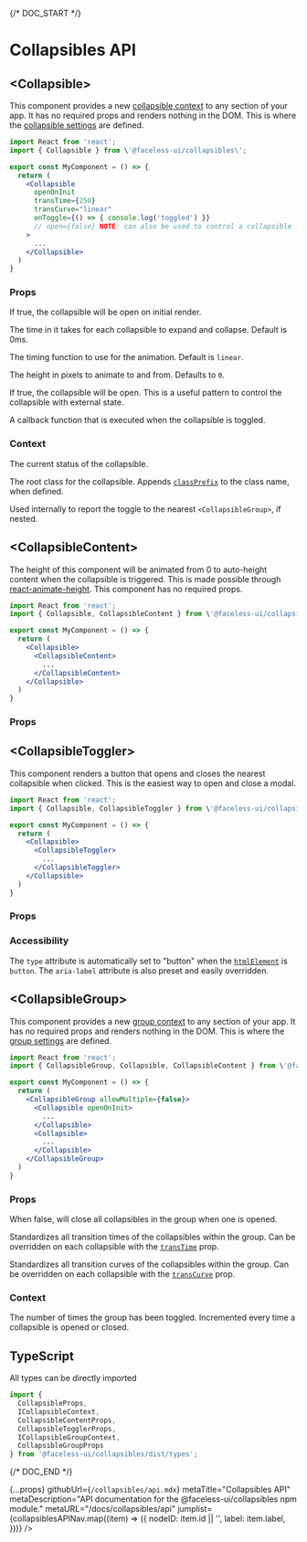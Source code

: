 
{/* DOC_START */}

# Collapsibles API

<JumplistNode nodeID="collapsible">

## \<Collapsible\>

This component provides a new [collapsible context](#context) to any section of your app. It has no required props and renders nothing in the DOM. This is where the [collapsible settings](#collapsible-props) are defined.

```jsx
import React from 'react';
import { Collapsible } from \'@faceless-ui/collapsibles\';

export const MyComponent = () => {
  return (
    <Collapsible
      openOnInit
      transTime={250}
      transCurve="linear"
      onToggle={() => { console.log('toggled') }}
      // open={false} NOTE: can also be used to control a collapsible
    >
      ...
    </Collapsible>
  )
}
```

### Props

<PropName
  name="openOnInit"
  type="boolean"
/>

If true, the collapsible will be open on initial render.

<PropName
  name="transTime"
  type="number"
/>

The time in it takes for each collapsible to expand and collapse. Default is 0ms.

<PropName
  name="transCurve"
  type="string"
/>

The timing function to use for the animation. Default is `linear`.

<PropName
  name="initialHeight"
  type="number"
/>

The height in pixels to animate to and from. Defaults to `0`.

<PropName
  name="open"
  type="boolean"
/>

If true, the collapsible will be open. This is a useful pattern to control the collapsible with external state.

<PropName
  name="onToggle()"
  type="method"
/>

A callback function that is executed when the collapsible is toggled.

<ClassPrefix />

### Context

<PropName
  name="isOpen"
  type="boolean"
  isContextProp
/>

The current status of the collapsible.

<PropName
  name="rootClass"
  type="string"
  isContextProp
/>

The root class for the collapsible. Appends [`classPrefix`](#classPrev) to the class name, when defined.

<PropName
  name="handleClick()"
  type="object"
  isContextProp
/>

Used internally to report the toggle to the nearest `<CollapsibleGroup>`, if nested.

<BasicContext />

</JumplistNode>

<JumplistNode nodeID="content">

## \<CollapsibleContent\>

The height of this component will be animated from 0 to auto-height content when the collapsible is triggered. This is made possible through [react-animate-height](https://github.com/Stanko/react-animate-height). This component has no required props.

```jsx
import React from 'react';
import { Collapsible, CollapsibleContent } from \'@faceless-ui/collapsibles\';

export const MyComponent = () => {
  return (
    <Collapsible>
      <CollapsibleContent>
        ...
      </CollapsibleContent>
    </Collapsible>
  )
}
```

### Props

<BasicProps />

</JumplistNode>

<JumplistNode nodeID="toggler">

## \<CollapsibleToggler\>

This component renders a button that opens and closes the nearest collapsible when clicked. This is the easiest way to open and close a modal.

```jsx
import React from 'react';
import { Collapsible, CollapsibleToggler } from \'@faceless-ui/collapsibles\';

export const MyComponent = () => {
  return (
    <Collapsible>
      <CollapsibleToggler>
        ...
      </CollapsibleToggler>
    </Collapsible>
  )
}
```

### Props

<BasicProps
  defaultElement="button"
  idPrefix='toggler'
/>

### Accessibility

The `type` attribute is automatically set to "button" when the [`htmlElement`](#toggler-htmlElement) is `button`. The `aria-label` attribute is also preset and easily overridden.

</JumplistNode>

<JumplistNode nodeID="group">

## \<CollapsibleGroup\>

This component provides a new [group context](#group-context) to any section of your app. It has no required props and renders nothing in the DOM. This is where the [group settings](#group-props) are defined.

```jsx
import React from 'react';
import { CollapsibleGroup, Collapsible, CollapsibleContent } from \'@faceless-ui/collapsibles\';

export const MyComponent = () => {
  return (
    <CollapsibleGroup allowMultiple={false}>
      <Collapsible openOnInit>
        ...
      </Collapsible>
      <Collapsible>
        ...
      </Collapsible>
    </CollapsibleGroup>
  )
}
```

### Props

<PropName
  name="allowMultiple"
  type="boolean"
/>

When false, will close all collapsibles in the group when one is opened.

<PropName
  name="transTime"
  type="number"
/>

Standardizes all transition times of the collapsibles within the group. Can be overridden on each collapsible with the [`transTime`](`#transTime`) prop.

<PropName
  name="transCurve"
  type="string"
/>

Standardizes all transition curves of the collapsibles within the group. Can be overridden on each collapsible with the [`transCurve`](`#transCurve`) prop.

<ClassPrefix />

### Context

<PropName
  name="toggleCount"
  type="number"
  isContextProp
/>

The number of times the group has been toggled. Incremented every time a collapsible is opened or closed.

<BasicContext  href="#group-props" />

</JumplistNode>

<JumplistNode nodeID="typescript">

## TypeScript

All types can be directly imported

```jsx
import {
  CollapsibleProps,
  ICollapsibleContext,
  CollapsibleContentProps,
  CollapsibleTogglerProps,
  ICollapsibleGroupContext,
  CollapsibleGroupProps
} from '@faceless-ui/collapsibles/dist/types';
```

</JumplistNode>

{/* DOC_END */}

  {...props}
  githubUrl={`/collapsibles/api.mdx`}
  metaTitle="Collapsibles API"
  metaDescription="API documentation for the @faceless-ui/collapsibles npm module."
  metaURL="/docs/collapsibles/api"
  jumplist={collapsiblesAPINav.map((item) => ({
    nodeID: item.id || '',
    label: item.label,
  }))}
/>

